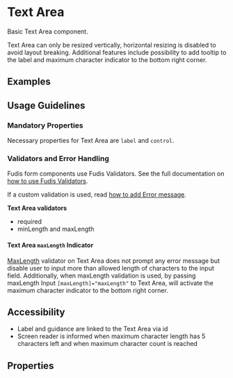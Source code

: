 
<Meta title="Components/Form/Text-area" />

# Text Area

Basic Text Area component.

Text Area can only be resized vertically, horizontal resizing is disabled to avoid layout breaking. Additional features include possibility to add tooltip to the label and maximum character indicator to the bottom right corner.

## Examples

<Canvas of={TextAreaStories.Examples}></Canvas>

## Usage Guidelines

### Mandatory Properties

Necessary properties for Text Area are `label` and `control`.

### Validators and Error Handling

Fudis form components use Fudis Validators. See the full documentation on [how to use Fudis Validators](/docs/utilities-validators--documentation).

If a custom validation is used, read [how to add Error message](/docs/components-form-error-message--documentation).

**Text Area validators**

- required
- minLength and maxLength

#### Text Area `maxLength` Indicator

[MaxLength](/docs/utilities-validators--documentation&args=#minlength-and-maxlength-validators) validator on Text Area does not prompt any error message but disable user to input more than allowed length of characters to the input field. Additionally, when maxLength validation is used, by passing maxLength Input <code>[maxLength]="maxLength"</code> to Text Area, will activate the maximum character indicator to the bottom right corner.

## Accessibility

- Label and guidance are linked to the Text Area via id
- Screen reader is informed when maximum character length has 5 characters left and when maximum character count is reached

## Properties

<ArgTypes of={TextAreaComponent} />
